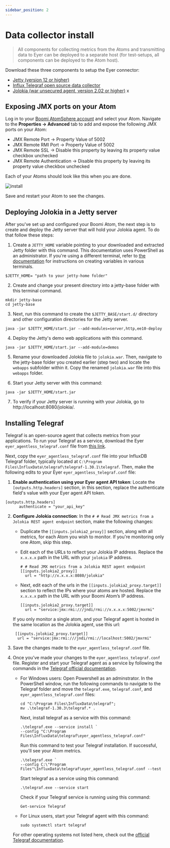 ```yaml
---
sidebar_position: 2
---
```


# Data collector install

> All components for collecting metrics from the Atoms and transmitting data to Eyer can be deployed to a separate host (for test-setups, all components can be deployed to the Atom host).

Download these three components to setup the Eyer connector:

* [Jetty (version 12 or higher)](https://eclipse.dev/jetty/download.php)
* [Influx Telegraf open source data collector](https://www.influxdata.com/downloads/)
* [Jolokia (war unsecured agent, version 2.02 or higher)](https://jolokia.org/download.html)
x

## Exposing JMX ports on your Atom

Log in to your [Boomi AtomSphere account](https://platform.boomi.com/) and select your Atom. Navigate to the **Properties -> Advanced** tab to add and expose the following JMX ports on your Atom:



* JMX Remote Port -> Property Value of 5002 
* JMX Remote RMI Port -> Property Value of 5002
* JMX Remote SSL -> Disable this property by leaving its property value checkbox unchecked
* JMX Remote Authentication -> Disable this property by leaving its property value checkbox unchecked

Each of your Atoms should look like this when you are done.



![install](./img/install.png)


Save and restart your Atom to see the changes.


## Deploying Jolokia in a Jetty server

After you've set up and configured your Boomi Atom, the next step is to create and deploy the Jetty server that will hold your Jolokia agent. To do that follow these steps:

1. Create a `JETTY_HOME` variable pointing to your downloaded and extracted Jetty folder with this command. This documentation uses PowerShell as an administrator. If you're using a different terminal, refer to [the documentation](https://www.twilio.com/en-us/blog/how-to-set-environment-variables-html) for instructions on creating variables in various terminals.

  ```
  $JETTY_HOME= "path to your jetty-home folder"
  ```

2. Create and change your present directory into a jetty-base folder with this terminal command.
  ```
  mkdir jetty-base
  cd jetty-base
  ```


3. Next, run this command to create the `$JETTY_BASE/start.d/` directory and other configuration directories for the Jetty server.
  ```
  java -jar $JETTY_HOME/start.jar --add-modules=server,http,ee10-deploy
  ```


4. Deploy the Jetty's demo web applications with this command.
  ```
  java -jar $JETTY_HOME/start.jar --add-module=demos
  ```


5. Rename your downloaded Jolokia file to `jolokia.war`. Then, navigate to the jetty-base folder you created earlier (step two) and locate the `webapps` subfolder within it. Copy the renamed `jolokia.war` file into this `webapps` folder.

6. Start your Jetty server with this command: 
  ```
  java -jar $JETTY_HOME/start.jar 

  ```


7. To verify if your Jetty server is running with your Jolokia, go to http://localhost:8080/jolokia/.



## Installing Telegraf 

Telegraf is an open-source agent that collects metrics from your applications. To run your Telegraf as a service, download the Eyer `eyer_agentless_telegraf.conf` file from [this link](https://github.com/eyer-development/public-boomi-scripts/blob/master/eyer_agentless_telegraf.conf).

Next, copy the `eyer_agentless_telegraf.conf` file into your InfluxDB Telegraf folder, typically located at `C:\Program Files\InfluxData\telegraf\telegraf-1.30.1\telegraf`. Then, make the following edits to your Eyer `eyer_agentless_telegraf.conf` file:

1. **Enable authentication using your Eyer agent API token**: Locate the `[outputs.http.headers]` section, in this section, replace the authenticate field's value with your Eyer agent API token.

  ```
  [outputs.http.headers]
		authenticate = "your_api_key"
  ```
2. **Configure Jolokia connection**: In the `# # Read JMX metrics from a Jolokia REST agent endpoint` section, make the following changes:

    * Duplicate the `[[inputs.jolokia2_proxy]]` section, along with all metrics, for each Atom you wish to monitor. If you're monitoring only one Atom, skip this step.

    * Edit each of the URLs to reflect your Jolokia IP address. Replace the `x.x.x.x` path in the URL with your `jolokia` IP address.

      ```
      # # Read JMX metrics from a Jolokia REST agent endpoint
      [[inputs.jolokia2_proxy]]
        url = "http://x.x.x.x:8080/jolokia"
      ```


    * Next, edit each of the urls in the `[[inputs.jolokia2_proxy.target]]` section to reflect the IPs where your atoms are hosted. Replace the `x.x.x.x` path in the URL with your Boomi Atom’s IP address.  

      ```
      [[inputs.jolokia2_proxy.target]]
        url = "service:jmx:rmi:///jndi/rmi://x.x.x.x:5002/jmxrmi"
      ```



    If you only monitor a single atom, and your Telegraf agent is hosted in the same location as the Jolokia agent, use this url:


    ```
     [[inputs.jolokia2_proxy.target]]
      url = "service:jmx:rmi:///jndi/rmi://localhost:5002/jmxrmi"
    ```


3. Save the changes made to the `eyer_agentless_telegraf.conf` file.

4. Once you’ve made your changes to the `eyer_agentless_telegraf.conf` file. Register and start your Telegraf agent as a service by following the commands in the [Telegraf official documentation](https://docs.influxdata.com/telegraf/v1/install/).


    * For Windows users: Open Powershell as an adminstrator. In the PowerShell window, run the following commands to navigate to the Telegraf folder and move the `telegraf.exe`, `telegraf.conf`, and `eyer_agentless_telegraf.conf` files:
       
        ```
        cd "C:\Program Files\InfluxData\telegraf"; 
        mv .\telegraf-1.30.3\telegraf.* .
        ```
        
        Next, install telegraf as a service with this command:
        ```
       .\telegraf.exe --service install `
        --config "C:\Program Files\InfluxData\telegraf\eyer_agentless_telegraf.conf"           
        ```
        Run this command to test your Telegraf installation. If successful, you'll see your Atom metrics.

        ```
        .\telegraf.exe `
        --config C:\"Program Files"\InfluxData\telegraf\eyer_agentless_telegraf.conf --test
        ```

        Start telegraf as a service using this command:
        ```
        .\telegraf.exe --service start
        ```
        Check if your Telegraf service is running using this command:
        ```
        Get-service Telegraf
        ```



    * For Linux users, start your Telegraf agent with this command:

        ```
        sudo systemctl start telegraf

        ```

    For other operating systems not listed here, check out the [official Telegraf documentation](https://docs.influxdata.com/telegraf/v1/install/).